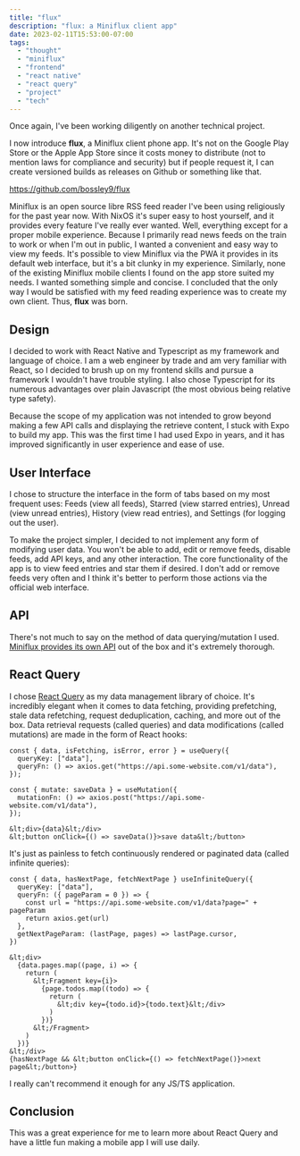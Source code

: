 ```yaml
---
title: "flux"
description: "flux: a Miniflux client app"
date: 2023-02-11T15:53:00-07:00
tags:
  - "thought"
  - "miniflux"
  - "frontend"
  - "react native"
  - "react query"
  - "project"
  - "tech"
---
```


Once again, I've been working diligently on another technical project.

I now introduce **flux**, a Miniflux client phone app. It's not on the Google Play Store or the Apple App Store since it costs money to distribute (not to mention laws for compliance and security) but if people request it, I can create versioned builds as releases on Github or something like that.

https://github.com/bossley9/flux

Miniflux is an open source libre RSS feed reader I've been using religiously for the past year now. With NixOS it's super easy to host yourself, and it provides every feature I've really ever wanted. Well, everything except for a proper mobile experience. Because I primarily read news feeds on the train to work or when I'm out in public, I wanted a convenient and easy way to view my feeds. It's possible to view Miniflux via the PWA it provides in its default web interface, but it's a bit clunky in my experience. Similarly, none of the existing Miniflux mobile clients I found on the app store suited my needs. I wanted something simple and concise. I concluded that the only way I would be satisfied with my feed reading experience was to create my own client. Thus, **flux** was born.

## Design

I decided to work with React Native and Typescript as my framework and language of choice. I am a web engineer by trade and am very familiar with React, so I decided to brush up on my frontend skills and pursue a framework I wouldn't have trouble styling. I also chose Typescript for its numerous advantages over plain Javascript (the most obvious being relative type safety).

Because the scope of my application was not intended to grow beyond making a few API calls and displaying the retrieve content, I stuck with Expo to build my app. This was the first time I had used Expo in years, and it has improved significantly in user experience and ease of use.

## User Interface

I chose to structure the interface in the form of tabs based on my most frequent uses: Feeds (view all feeds), Starred (view starred entries), Unread (view unread entries), History (view read entries), and Settings (for logging out the user).

<InlineVideo
  height={700}
  src="https://cdn.bossley.xyz/files/thoughts/23/flux-exhibit.mp4"
/>

To make the project simpler, I decided to not implement any form of modifying user data. You won't be able to add, edit or remove feeds, disable feeds, add API keys, and any other interaction. The core functionality of the app is to view feed entries and star them if desired. I don't add or remove feeds very often and I think it's better to perform those actions via the official web interface.

## API

There's not much to say on the method of data querying/mutation I used. [Miniflux provides its own API](https://miniflux.app/docs/api.html) out of the box and it's extremely thorough.

## React Query

I chose [React Query](https://tanstack.com/query/latest) as my data management library of choice. It's incredibly elegant when it comes to data fetching, providing prefetching, stale data refetching, request deduplication, caching, and more out of the box. Data retrieval requests (called queries) and data modifications (called mutations) are made in the form of React hooks:

```tsx
const { data, isFetching, isError, error } = useQuery({
  queryKey: ["data"],
  queryFn: () => axios.get("https://api.some-website.com/v1/data"),
});

const { mutate: saveData } = useMutation({
  mutationFn: () => axios.post("https://api.some-website.com/v1/data"),
});

&lt;div>{data}&lt;/div>
&lt;button onClick={() => saveData()}>save data&lt;/button>
```

It's just as painless to fetch continuously rendered or paginated data (called infinite queries):

```tsx
const { data, hasNextPage, fetchNextPage } useInfiniteQuery({
  queryKey: ["data"],
  queryFn: ({ pageParam = 0 }) => {
    const url = "https://api.some-website.com/v1/data?page=" + pageParam
    return axios.get(url)
  },
  getNextPageParam: (lastPage, pages) => lastPage.cursor,
})

&lt;div>
  {data.pages.map((page, i) => {
    return (
      &lt;Fragment key={i}>
        {page.todos.map((todo) => {
          return (
            &lt;div key={todo.id}>{todo.text}&lt;/div>
          )
        })}
      &lt;/Fragment>
    )
  })}
&lt;/div>
{hasNextPage && &lt;button onClick={() => fetchNextPage()}>next page&lt;/button>}
```

I really can't recommend it enough for any JS/TS application.

## Conclusion

This was a great experience for me to learn more about React Query and have a little fun making a mobile app I will use daily.
